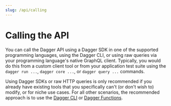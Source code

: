 ```yaml
---
slug: /api/calling
---
```


# Calling the API

You can call the Dagger API using a Dagger SDK in one of the supported programming languages, using the Dagger CLI, or using raw queries via your programming language's native GraphQL client. Typically, you would do this from a custom client tool or from your application test suite using the `dagger run ...`, `dagger core ...`, or `dagger query ...` commands.

Using Dagger SDKs or raw HTTP queries is only recommended if you already have existing tools that you specifically can't (or don't wish to) modify, or for niche use cases. For all other scenarios, the recommended approach is to use the [Dagger CLI](./clients-cli.mdx) or [Dagger Functions](./extending.mdx).
